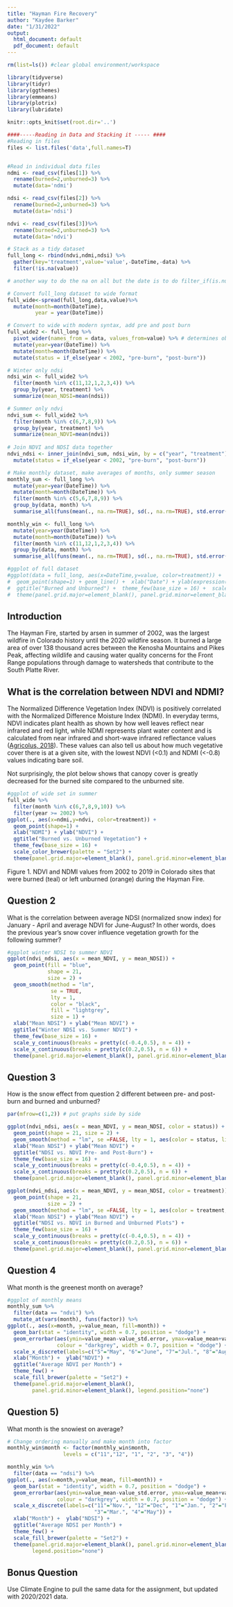 ```yaml
---
title: "Hayman Fire Recovery"
author: "Kaydee Barker"
date: "1/31/2022"
output:
  html_document: default
  pdf_document: default
---
```


```r

rm(list=ls()) #clear global environment/workspace

library(tidyverse)
library(tidyr)
library(ggthemes)
library(emmeans)
library(plotrix)
library(lubridate)

knitr::opts_knit$set(root.dir='..')

```


```r
####-----Reading in Data and Stacking it ----- ####
#Reading in files
files <- list.files('data',full.names=T)


#Read in individual data files
ndmi <- read_csv(files[1]) %>% 
  rename(burned=2,unburned=3) %>%
  mutate(data='ndmi')

ndsi <- read_csv(files[2]) %>% 
  rename(burned=2,unburned=3) %>%
  mutate(data='ndsi')

ndvi <- read_csv(files[3])%>% 
  rename(burned=2,unburned=3) %>%
  mutate(data='ndvi')

# Stack as a tidy dataset
full_long <- rbind(ndvi,ndmi,ndsi) %>%
  gather(key='treatment',value='value',-DateTime,-data) %>%
  filter(!is.na(value))

# another way to do the na on all but the date is to do filter_if(is.numeric, all_vars(!is.na(.)))

# Convert full_long dataset to wide format
full_wide<-spread(full_long,data,value)%>%
  mutate(month=month(DateTime),
         year = year(DateTime))

# Convert to wide with modern syntax, add pre and post burn
full_wide2 <- full_long %>%
  pivot_wider(names_from = data, values_from=value) %>% # determines observation name and value columns
  mutate(year=year(DateTime)) %>%
  mutate(month=month(DateTime)) %>%
  mutate(status = if_else(year < 2002, "pre-burn", "post-burn"))

# Winter only ndsi
ndsi_win <- full_wide2 %>% 
  filter(month %in% c(11,12,1,2,3,4)) %>% 
  group_by(year, treatment) %>%
  summarize(mean_NDSI=mean(ndsi))

# Summer only ndvi
ndvi_sum <- full_wide2 %>% 
  filter(month %in% c(6,7,8,9)) %>% 
  group_by(year, treatment) %>%
  summarize(mean_NDVI=mean(ndvi))
  
# Join NDVI and NDSI data together
ndvi_ndsi <- inner_join(ndvi_sum, ndsi_win, by = c("year", "treatment")) %>%
  mutate(status = if_else(year < 2002, "pre-burn", "post-burn")) 

# Make monthly dataset, make averages of months, only summer season
monthly_sum <- full_long %>%
  mutate(year=year(DateTime)) %>%
  mutate(month=month(DateTime)) %>%
  filter(month %in% c(5,6,7,8,9)) %>%
  group_by(data, month) %>%
  summarise_all(funs(mean(., na.rm=TRUE), sd(., na.rm=TRUE), std.error(., na.rm=TRUE)))

monthly_win <- full_long %>%
  mutate(year=year(DateTime)) %>%
  mutate(month=month(DateTime)) %>%
  filter(month %in% c(11,12,1,2,3,4)) %>%
  group_by(data, month) %>%
  summarise_all(funs(mean(., na.rm=TRUE), sd(., na.rm=TRUE), std.error(., na.rm=TRUE)))

```

```r

#ggplot of full dataset
#ggplot(data = full_long, aes(x=DateTime,y=value, color=treatment)) + 
#  geom_point(shape=1) + geom_line() +  xlab("Date") + ylab(expression(paste("NDVI"))) +
#  ggtitle("Burned and Unburned") +  theme_few(base_size = 16) +  scale_color_brewer(palette = "Accent") +
#  theme(panel.grid.major=element_blank(), panel.grid.minor=element_blank(), legend.position="bottom")


```
## Introduction

The Hayman Fire, started by arsen in summer of 2002, was the largest wildfire in Colorado history until the 2020 wildfire season. It burned a large area of over 138 thousand acres between the Kenosha Mountains and Pikes Peak, affecting wildlife and causing water quality concerns for the Front Range populations through damage to watersheds that contribute to the South Platte River.

## What is the correlation between NDVI and NDMI?

The Normalized Difference Vegetation Index (NDVI) is positively correlated with the Normalized Difference Moisture Index (NDMI). In everyday terms, NDVI indicates plant health as shown by how well leaves reflect near infrared and red light, while NDMI represents plant water content and is calculated from near infrared and short-wave infrared reflectance values ([Agricolus, 2018](https://www.agricolus.com/en/vegetation-indices-ndvi-ndmi/)). These values can also tell us about how much vegetative cover there is at a given site, with the lowest NDVI (<0.1) and NDMI (<-0.8) values indicating bare soil.

Not surprisingly, the plot below shows that canopy cover is greatly decreased for the burned site compared to the unburned site.

```r

#ggplot of wide set in summer
full_wide %>%
  filter(month %in% c(6,7,8,9,10)) %>%
  filter(year >= 2002) %>%
ggplot(., aes(x=ndmi,y=ndvi, color=treatment)) + 
  geom_point(shape=1) + 
  xlab("NDMI") + ylab("NDVI") +
  ggtitle("Burned vs. Unburned Vegetation") +
  theme_few(base_size = 16) +
  scale_color_brewer(palette = "Set2") +
  theme(panel.grid.major=element_blank(), panel.grid.minor=element_blank(), legend.position="bottom")

```


Figure 1. NDVI and NDMI values from 2002 to 2019 in Colorado sites that were burned (teal) or left unburned (orange) during the Hayman Fire.

## Question 2 

What is the correlation between average NDSI (normalized
 snow index) for January - April and average NDVI for June-August?
In other words, does the previous year's snow cover influence vegetation
 growth for the following summer?

```r

#ggplot winter NDSI to summer NDVI
ggplot(ndvi_ndsi, aes(x = mean_NDVI, y = mean_NDSI)) +
  geom_point(fill = "blue", 
             shape = 21, 
             size = 2) +
  geom_smooth(method = "lm",
              se = TRUE,
              lty = 1,
              color = "black",
              fill = "lightgrey",
              size = 1) +
  xlab("Mean NDSI") + ylab("Mean NDVI") +
  ggtitle("Winter NDSI vs. Summer NDVI") +
  theme_few(base_size = 16) +
  scale_y_continuous(breaks = pretty(c(-0.4,0.5), n = 4)) +
  scale_x_continuous(breaks = pretty(c(0.2,0.5), n = 6)) +
  theme(panel.grid.major=element_blank(), panel.grid.minor=element_blank(), legend.position="bottom")

```

## Question 3

How is the snow effect from question 2 different between pre- and post-burn
and burned and unburned? 

```r

par(mfrow=c(1,2)) # put graphs side by side

ggplot(ndvi_ndsi, aes(x = mean_NDVI, y = mean_NDSI, color = status)) +
  geom_point(shape = 21, size = 2) +
  geom_smooth(method = "lm", se =FALSE, lty = 1, aes(color = status, linetype = status)) +
  xlab("Mean NDSI") + ylab("Mean NDVI") +
  ggtitle("NDSI vs. NDVI Pre- and Post-Burn") +
  theme_few(base_size = 16) +
  scale_y_continuous(breaks = pretty(c(-0.4,0.5), n = 4)) +
  scale_x_continuous(breaks = pretty(c(0.2,0.5), n = 6)) +
  theme(panel.grid.major=element_blank(), panel.grid.minor=element_blank(), legend.position="bottom")

ggplot(ndvi_ndsi, aes(x = mean_NDVI, y = mean_NDSI, color = treatment)) +
  geom_point(shape = 21, 
             size = 2) +
  geom_smooth(method = "lm", se =FALSE, lty = 1, aes(color = treatment, linetype = treatment)) +
  xlab("Mean NDSI") + ylab("Mean NDVI") +
  ggtitle("NDSI vs. NDVI in Burned and Unburned Plots") +
  theme_few(base_size = 16) +
  scale_y_continuous(breaks = pretty(c(-0.4,0.5), n = 4)) +
  scale_x_continuous(breaks = pretty(c(0.2,0.5), n = 6)) +
  theme(panel.grid.major=element_blank(), panel.grid.minor=element_blank(), legend.position="bottom")

```

## Question 4

What month is the greenest month on average? 

```r

#ggplot of monthly means
monthly_sum %>%
  filter(data == "ndvi") %>%
  mutate_at(vars(month), funs(factor)) %>%
ggplot(., aes(x=month, y=value_mean, fill=month)) + 
  geom_bar(stat = "identity", width = 0.7, position = "dodge") +
  geom_errorbar(aes(ymin=value_mean-value_std.error, ymax=value_mean+value_std.error), 
                colour = "darkgrey", width = 0.7, position = "dodge") +
  scale_x_discrete(labels=c("5"="May", "6"="June", "7"="Jul.", "8"="Aug.", "9"="Sept.")) +
  xlab("Month") +  ylab("NDVI") +
  ggtitle("Average NDVI per Month") +
  theme_few() +
  scale_fill_brewer(palette = "Set2") +
  theme(panel.grid.major=element_blank(), 
        panel.grid.minor=element_blank(), legend.position="none")

```


## Question 5) 

What month is the snowiest on average?

```r

# Change ordering manually and make month into factor
monthly_win$month <- factor(monthly_win$month,   
                  levels = c("11","12", "1", "2", "3", "4"))

monthly_win %>%
  filter(data == "ndsi") %>%
ggplot(., aes(x=month,y=value_mean, fill=month)) + 
  geom_bar(stat = "identity", width = 0.7, position = "dodge") +
  geom_errorbar(aes(ymin=value_mean-value_std.error, ymax=value_mean+value_std.error), 
                colour = "darkgrey", width = 0.7, position = "dodge") +
  scale_x_discrete(labels=c("11"="Nov.", "12"="Dec", "1"="Jan.", "2"="Feb.", 
                            "3"="Mar.", "4"="May")) +
  xlab("Month") +  ylab("NDSI") +
  ggtitle("Average NDSI per Month") +
  theme_few() +
  scale_fill_brewer(palette = "Set2") +
  theme(panel.grid.major=element_blank(), panel.grid.minor=element_blank(), 
        legend.position="none")

```

## Bonus Question

Use Climate Engine to pull the same data for the assignment, but updated with 2020/2021 data.




